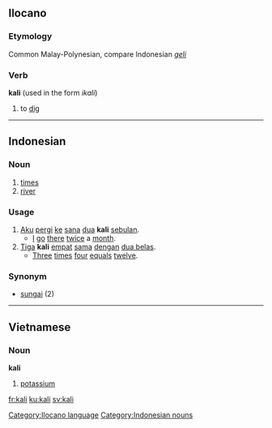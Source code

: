==Ilocano==
===Etymology===
Common Malay-Polynesian, compare Indonesian ''[[geli]]''
===Verb===
'''kali''' (used in the form ''ikali'')

# to [[dig]]

[[Category:Ilocano language]]

----

== Indonesian ==
===Noun===
# [[times]]
# [[river]]

=== Usage ===
# [[aku|Aku]] [[pergi]] [[ke]] [[sana]] [[dua]] '''kali''' [[bulan|sebulan]].
#* [[I]] [[go]] [[there]] [[twice]] a [[month]].
# [[tiga|Tiga]] '''kali''' [[empat]] [[sama]] [[dengan]] [[dua belas]].
#* [[three|Three]] [[times]] [[four]] [[equal]]s [[twelve]].

=== Synonym ===
* [[sungai]] (2)

[[Category:Indonesian nouns]]

----

== Vietnamese ==
=== Noun ===
'''kali'''
#[[potassium]]

[[fr:kali]]
[[ku:kali]]
[[sv:kali]]